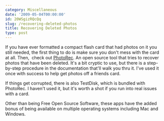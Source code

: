 ```yaml
---
category: Miscellaneous
date: '2009-05-04T00:00:00'
id: 20WSgizRQcQq
slug: /recovering-deleted-photos
title: Recovering Deleted Photos
type: post
---
```


If you have ever formatted a compact flash card that had photos on
it you still needed, the first thing to do is make sure you don't
mess with the card at all. Then,  check out
[PhotoRec](http://www.cgsecurity.org/wiki/PhotoRec). An open source
tool that tries to recover photos that have been deleted. It's a
bit cryptic to use, but there is a step-by-step procedure in the
documentation that'll walk you thru it. I've used it once with
success to help get photos off a friends card.

If things get corrupted, there is also TestDisk, which is bundled
with PhotoRec. I haven't used it, but it's worth a shot if you run
into real issues with a card.

Other than being Free Open Source Software, these apps have the
added bonus of being available on multiple operating systems
including Mac and Windows.